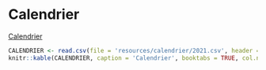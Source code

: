 # Calendrier

[Calendrier](https://www.cmontmorency.qc.ca/wp-content/uploads/images/college/administration/CALENDRIER-SCOLAIRE-2020-2021.pdf){target="_blank"}

```r
CALENDRIER <- read.csv(file = 'resources/calendrier/2021.csv', header = TRUE)
knitr::kable(CALENDRIER, caption = 'Calendrier', booktabs = TRUE, col.names = gsub("[.]", " ", names(CALENDRIER)))
```